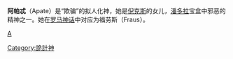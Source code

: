 {{Unreferenced|time=2020-01-18T03:14:40+00:00}}
'''阿帕忒'''（Apate）是“欺骗”的拟人化神，她是[[倪克斯|倪克斯]]的女儿，[[潘多拉|潘多拉]]宝盒中邪恶的精神之一。她在[[罗马神话|罗马神话]]中对应为福劳斯（Fraus）。

{{希腊拟人化神}}
[[category:希臘女神|A]]
[[Category:詭計神|Category:詭計神]]
{{Greek-deity-stub}}